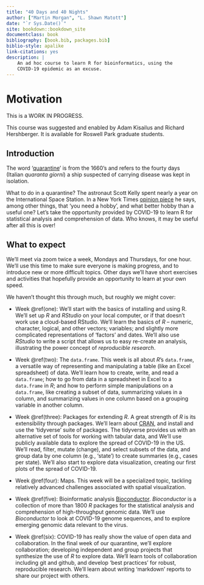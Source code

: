 ```yaml
--- 
title: "40 Days and 40 Nights"
author: ["Martin Morgan", "L. Shawn Matott"]
date: "`r Sys.Date()`"
site: bookdown::bookdown_site
documentclass: book
bibliography: [book.bib, packages.bib]
biblio-style: apalike
link-citations: yes
description: |
    An ad hoc course to learn R for bioinformatics, using the 
    COVID-19 epidemic as an excuse.
---
```


# Motivation {-}

This is a WORK IN PROGRESS.

This course was suggested and enabled by Adam Kisailus and Richard Hershberger. It is available for Roswell Park graduate students.

## Introduction {-}

The word '[quarantine][]' is from the 1660's and refers to the fourty days (Italian _quaranta giorni_) a ship suspected of carrying disease was kept in isolation.

What to do in a quarantine? The astronaut Scott Kelly spent nearly a year on the International Space Station. In a New York Times [opinion piece][] he says, among other things, that 'you need a hobby', and what better hobby than a useful one? Let's take the opportunity provided by COVID-19 to learn R for statistical analysis and comprehension of data. Who knows, it may be useful after all this is over!

[quarantine]: https://www.etymonline.com/word/quarantine
[opinion piece]: https://www.nytimes.com/2020/03/21/opinion/scott-kelly-coronavirus-isolation.html

## What to expect {-}

We'll meet via zoom twice a week, Mondays and Thursdays, for one hour. We'll use this time to make sure everyone is making progress, and to introduce new or more difficult topics. Other days we'll have short exercises and activities that hopefully provide an opportunity to learn at your own speed.

We haven't thought this through much, but roughly we might cover:

- Week \@ref(one): We'll start with the basics of installing and using R. We'll set up _R_ and _RStudio_ on your local computer, or if that doesn't work use a cloud-based RStudio. We'll learn the basics of _R_ -- numeric, character, logical, and other vectors; variables; and slightly more complicated representations of 'factors' and dates. We'll also use _RStudio_ to write a script that allows us to easy re-create an analysis, illustrating the power concept of *reproducible research*.

- Week \@ref(two): The `data.frame`. This week is all about _R_'s `data.frame`, a versatile way of representing and manipulating a table (like an Excel spreadsheet) of data. We'll learn how to create, write, and read a `data.frame`; how to go from data in a spreadsheet in Excel to a `data.frame` in _R_; and how to perform simple manipulations on a `data.frame`, like creating a subset of data, summarizing values in a column, and summarizing values in one column based on a grouping variable in another column.

- Week \@ref(three): Packages for extending _R_. A great strength of _R_ is its extensibility through packages. We'll learn about [CRAN][], and install and use the 'tidyverse' suite of packages. The tidyverse provides us with an alternative set of tools for working with tabular data, and We'll use publicly available data to explore the spread of COVID-19 in the US. We'll read, filter, mutate (change), and select subsets of the data, and group data by one column (e.g., 'state') to create summaries (e.g., cases per state). We'll also start to explore data visualization, creating our first plots of the spread of COVID-19.

- Week \@ref(four): Maps. This week will be a specialized topic, tackling relatively advanced challenges associated with spatial visualization. 

- Week \@ref(five): Bioinformatic analysis [Bioconductor][]. _Bioconductor_ is a collection of more than 1800 _R_ packages for the statistical analysis and comprehension of high-throughput genomic data. We'll use _Bioconductor_ to look at COVID-19 genome sequences, and to explore emerging genomic data relevant to the virus.

- Week \@ref(six): COVID-19 has really show the value of open data and collaboration. In the final week of our quarantine, we'll explore collaboration; developing independent and group projects that synthesize the use of _R_ to explore data. We'll learn tools of collaboration including git and github, and develop 'best practices' for robust, reproducible research. We'll learn about writing 'markdown' reports to share our project with others.

[CRAN]: https://cran.r-project.org
[Bioconductor]: https://bioconductor.org
